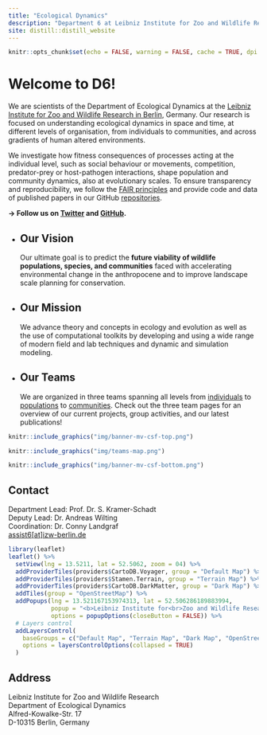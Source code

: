 ```yaml
---
title: "Ecological Dynamics"
description: "Department 6 at Leibniz Institute for Zoo and Wildlife Research (IZW)"
site: distill::distill_website
---
```


```r
knitr::opts_chunk$set(echo = FALSE, warning = FALSE, cache = TRUE, dpi = 100)
```

# Welcome to D6!

We are scientists of the Department of Ecological Dynamics at the [Leibniz Institute for Zoo and Wildlife Research in Berlin](https://www.izw-berlin.de/en/home.html), Germany. Our research is focused on understanding ecological dynamics in space and time, at different levels of organisation, from individuals to communities, and across gradients of human altered environments.  

We investigate how fitness consequences of processes acting at the individual level, such as social behaviour or movements, competition, predator-prey or host-pathogen interactions, shape population and community dynamics, also at evolutionary scales. To ensure transparency and reproducibility, we follow the [FAIR principles](https://www.nature.com/articles/sdata201618) and provide code and data of published papers in our GitHub [repositories](https://github.com/orgs/EcoDynIZW/repositories.html). 
  
**&rarr; Follow us on [Twitter](https://twitter.com/EcoDynIZW) and [GitHub](https://github.com/EcoDynIZW).**

<ul class="card-wrapper">
  <li class="card">
## Our Vision

<div class="card-content">Our ultimate goal is to predict the **future viability of wildlife populations, species, and communities** faced with accelerating environmental change in the anthropocene and to improve landscape scale planning for conservation.</div>
  </li>
  
  <li class="card">
## Our Mission

<div class="card-content">We advance theory and concepts in ecology and evolution as well as the use of computational toolkits by developing and using a wide range of modern field and lab techniques and dynamic and simulation modeling.</div>
  </li>
  
  <li class="card">
## Our Teams

<div class="card-content">We are organized in three teams spanning all levels from [individuals](https://ecodynizw.github.io/team-individual.html) to [populations](https://ecodynizw.github.io/team-population.html) to [communities](https://ecodynizw.github.io/team-biodiversity.html). Check out the three team pages for an overview of our current projects, group activities, and our latest publications!</div>
  </li>
</ul>

```r
knitr::include_graphics("img/banner-mv-csf-top.png")
```

```r
knitr::include_graphics("img/teams-map.png")
```

```r
knitr::include_graphics("img/banner-mv-csf-bottom.png")
```

## Contact {.appendix}

Department Lead: Prof. Dr. S. Kramer-Schadt  
Deputy Lead: Dr. Andreas Wilting  
Coordination: Dr. Conny Landgraf  
<a href="mailto:assist6@izw-berlin.de">assist6[at]izw-berlin.de</a>

```r
library(leaflet)
leaflet() %>%
  setView(lng = 13.5211, lat = 52.5062, zoom = 04) %>% 
  addProviderTiles(providers$CartoDB.Voyager, group = "Default Map") %>%
  addProviderTiles(providers$Stamen.Terrain, group = "Terrain Map") %>% 
  addProviderTiles(providers$CartoDB.DarkMatter, group = "Dark Map") %>%
  addTiles(group = "OpenStreetMap") %>% 
  addPopups(lng = 13.521167153974313, lat = 52.506286189883994, 
            popup = "<b>Leibniz Institute for<br>Zoo and Wildlife Research</b>",
            options = popupOptions(closeButton = FALSE)) %>%
  # Layers control
  addLayersControl(
    baseGroups = c("Default Map", "Terrain Map", "Dark Map", "OpenStreetMap"),
    options = layersControlOptions(collapsed = TRUE)
  )
```

## Address {.appendix}

Leibniz Institute for Zoo and Wildlife Research  
Department of Ecological Dynamics  
Alfred-Kowalke-Str. 17  
D-10315 Berlin, Germany
